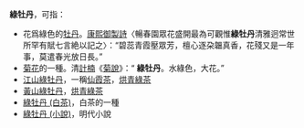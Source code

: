 '''綠牡丹'''，可指：
* 花爲綠色的[[牡丹|牡丹]]。[[康熙|康熙]][[御製詩|御製詩]]〈暢春園眾花盛開最為可觀惟'''綠牡丹'''清雅迥常世所罕有賦七言絶以記之〉：“碧蕊青霞壓眾芳，檀心逐朶韞真香，花殘又是一年事，莫遣春光放日長。”
* [[菊花|菊花]]的一種。清[[計楠|計楠]]《[[wikisource:菊說|菊說]]》：“ '''綠牡丹'''。水綠色，大花。”
*[[江山綠牡丹|江山綠牡丹]]，一稱[[仙霞茶|仙霞茶]]，[[烘青綠茶|烘青綠茶]]
*[[黃山綠牡丹|黃山綠牡丹]]，[[烘青綠茶|烘青綠茶]]
*[[綠牡丹_(白茶)|綠牡丹 (白茶)]]，白茶的一種
*[[綠牡丹_(小說)|綠牡丹 (小說)]]，明代小說

{{disambig|Cat=三字消歧義|L}}